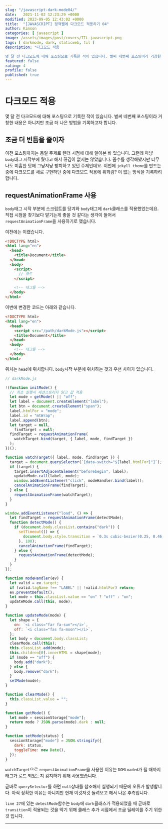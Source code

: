 ```yaml
---
slug: "/javascript-dark-mode04/"
date:   2021-11-02 12:23:29 +0000
modified: 2023-09-05 12:43:02 +0000
title:  "[JAVASCRIPT] 정적웹에 다크모드 적용하기 04"
author: Kimson
categories: [ javascript ]
image: /assets/images/post/covers/TIL-javascript.png
tags: [ darkmode, dark, staticweb, til ]
description: "다크모드 적용

몇 달 전 다크모드에 대해 포스팅으로 기록한 적이 있습니다. 벌써 네번째 포스팅이라 거창한 내용은 아니지만 조금 더 나은 방법을 기록하고자 합니다."
featured: false
rating: 4
profile: false
published: true
---
```


# 다크모드 적용

몇 달 전 다크모드에 대해 포스팅으로 기록한 적이 있습니다. 벌써 네번째 포스팅이라 거창한 내용은 아니지만 조금 더 나은 방법을 기록하고자 합니다.

## 조금 더 빈틈을 줄이자

이전 포스팅까지는 동일 주제로 렌더 시점에 대해 알아본 바 있습니다. 그런데 마냥 `body`태그 시작부에 뒀다고 해서 끊김이 없지는 않았습니다. 꼼수를 생각해봤지만 너무나도 미흡한 탓에 그냥저냥 방치하고 있던 주제인데요. 이번에 `jekyll theme`를 만드는 중에 다크모드를 새로 구현하던 중에 다크모드 적용에 위화감? 이 없는 방식을 기록하려 합니다.

## requestAnimationFrame 사용

`body`태그 시작 부분에 스크립트를 당겨와 `body`태그에 `dark`클래스를 적용했었는데요. 직접 시점을 찾기보다 맡기는게 좋을 것 같다는 생각이 들어서 `requestAnimationFrame`을 사용하기로 했습니다.

이전에는 이랬습니다.

```html
<!DOCTYPE html>
<html lang="en">
  <head>
    <title>Document</title>
  </head>
  <body>
    <script>
      // 코드
    </script>

    <!-- 태그들 -->
  </body>
</html>
```

이번에 변경한 코드는 아래와 같습니다.

```html
<!DOCTYPE html>
<html lang="en">
  <head>
    <script src="/path/darkMode.js"></script>
    <title>Document</title>
  </head>
  <body>
    <!-- 태그들 -->
  </body>
</html>
```

위치는 `head`에 위치합니다. `body`시작 부분에 위치하는 것과 우선 차이가 있습니다.

```javascript
// darkMode.js

!(function initMode() {
  // 최초 실행시 세션스토리지 읽고 값 적용
  let mode = getMode() || "off";
  let label = document.createElement("label");
  let btn = document.createElement("span");
  label.htmlFor = "mode";
  label.id = "mtWrap";
  label.append(btn);
  let target = null,
    findTarget = null;
  findTarget = requestAnimationFrame(
    watchTarget.bind(target, { label, mode, findTarget })
  );
})();

function watchTarget({ label, mode, findTarget }) {
  target = document.querySelector(`[data-switch="${label.htmlFor}"]`);
  if (target) {
    target.insertAdjacentElement("beforebegin", label);
    updateMode.call(label, mode);
    window.addEventListener("click", modeHandler.bind(label));
    cancelAnimationFrame(findTarget);
  } else {
    requestAnimationFrame(watchTarget);
  }
}

window.addEventListener("load", () => {
  let findTarget = requestAnimationFrame(detectMode);
  function detectMode() {
    if (document.body.classList.contains("dark")) {
      setTimeout(() => {
        document.body.style.transition = `0.3s cubic-bezier(0.25, 0.46, 0.45, 0.94)`;
      }, 100);
      cancelAnimationFrame(findTarget);
    } else {
      requestAnimationFrame(detectMode);
    }
  }
});

function modeHandler(ev) {
  let valid = ev.target;
  if (valid.tagName !== "LABEL" || !valid.htmlFor) return;
  ev.preventDefault();
  let mode = this.classList.value == "on" ? "off" : "on";
  updateMode.call(this, mode);
}

function updateMode(mode) {
  let shape = {
    on: `<i class="far fa-sun"></i>`,
    off: `<i class="fas fa-moon"></i>`,
  };
  let body = document.body.classList;
  clearMode.call(this);
  this.classList.add(mode);
  this.children[0].innerHTML = shape[mode];
  if (mode == "off") {
    body.add("dark");
  } else {
    body.remove("dark");
  }
  setMode(mode);
}

function clearMode() {
  this.classList.value = "";
}

function getMode() {
  let mode = sessionStorage["mode"];
  return mode ? JSON.parse(mode).dark : null;
}

function setMode(status) {
  sessionStorage["mode"] = JSON.stringify({
    dark: status,
    toggleTime: new Date(),
  });
}
```

`watchTarget`으로 `requestAnimationFrame`을 사용한 이유는 `DOMLoaded`가 될 때까지 태그가 로드 되었는지 감지하기 위해 사용했습니다.

곧바로 `querySelector`를 하면 `null`상태를 참조해서 실행되기 때문에 오류가 발생합니다. 아직 정확한 이유는 아니지만 현재 이것저것 돌려보고 해서 나온 추측입니다.

`line 27`에 있는 `detectMode`함수는 `body`에 `dark`클래스가 적용되었을 때 곧바로 `transition`이 적용되는 것을 막기 위해 클래스 추가 시점에서 조금 딜레이를 주기 위한 것 입니다.

---
